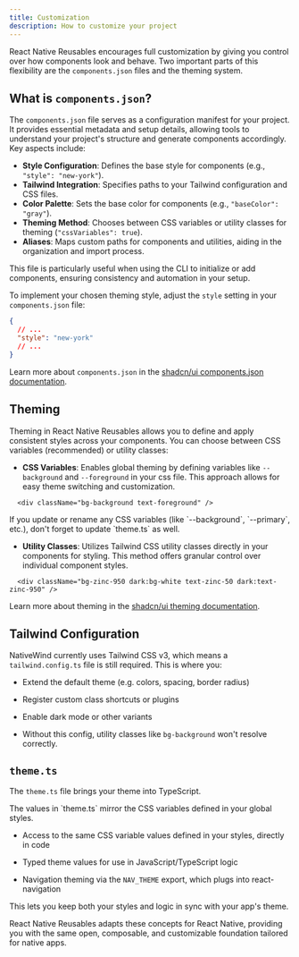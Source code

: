 ```yaml
---
title: Customization
description: How to customize your project
---
```



React Native Reusables encourages full customization by giving you control over how components look and behave. Two important parts of this flexibility are the `components.json` files and the theming system.

## What is `components.json`?

The `components.json` file serves as a configuration manifest for your project. It provides essential metadata and setup details, allowing tools to understand your project's structure and generate components accordingly. Key aspects include:

- **Style Configuration**: Defines the base style for components (e.g., `"style": "new-york"`).
- **Tailwind Integration**: Specifies paths to your Tailwind configuration and CSS files.
- **Color Palette**: Sets the base color for components (e.g., `"baseColor": "gray"`).
- **Theming Method**: Chooses between CSS variables or utility classes for theming (`"cssVariables": true`).
- **Aliases**: Maps custom paths for components and utilities, aiding in the organization and import process.

This file is particularly useful when using the CLI to initialize or add components, ensuring consistency and automation in your setup.

To implement your chosen theming style, adjust the `style` setting in your `components.json` file:

```json
{
  // ...
  "style": "new-york"
  // ...
}
```

Learn more about `components.json` in the [shadcn/ui components.json documentation](https://ui.shadcn.com/docs/components-json).

## Theming

Theming in React Native Reusables allows you to define and apply consistent styles across your components. You can choose between CSS variables (recommended) or utility classes:

- **CSS Variables**: Enables global theming by defining variables like `--background` and `--foreground` in your css file. This approach allows for easy theme switching and customization.

```tsx
  <div className="bg-background text-foreground" />
```

<Callout title="Update theme.ts when changing CSS variables" type="warn">
  If you update or rename any CSS variables (like `--background`, `--primary`, etc.), don't forget to update `theme.ts` as well.
</Callout>

<div className="h-2" />

- **Utility Classes**: Utilizes Tailwind CSS utility classes directly in your components for styling. This method offers granular control over individual component styles.

```tsx
  <div className="bg-zinc-950 dark:bg-white text-zinc-50 dark:text-zinc-950" />
```

Learn more about theming in the [shadcn/ui theming documentation](https://ui.shadcn.com/docs/theming).

## Tailwind Configuration

NativeWind currently uses Tailwind CSS v3, which means a `tailwind.config.ts` file is still required. This is where you:

- Extend the default theme (e.g. colors, spacing, border radius)

- Register custom class shortcuts or plugins

- Enable dark mode or other variants

- Without this config, utility classes like `bg-background` won't resolve correctly.

## `theme.ts`

The `theme.ts` file brings your theme into TypeScript.

<Callout title="Same variables as your CSS" >
  The values in `theme.ts` mirror the CSS variables defined in your global styles.
</Callout>

- Access to the same CSS variable values defined in your styles, directly in code

- Typed theme values for use in JavaScript/TypeScript logic

- Navigation theming via the `NAV_THEME` export, which plugs into react-navigation

This lets you keep both your styles and logic in sync with your app's theme.


<div className="h-2" />

React Native Reusables adapts these concepts for React Native, providing you with the same open, composable, and customizable foundation tailored for native apps.
